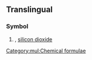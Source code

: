 ==Translingual==

===Symbol===
{{head|mul|symbol}}

# {{inorganic compound}} {{alternative spelling of|SiO₂|nodot=1}}, [[silicon dioxide]]

[[Category:mul:Chemical formulae]]